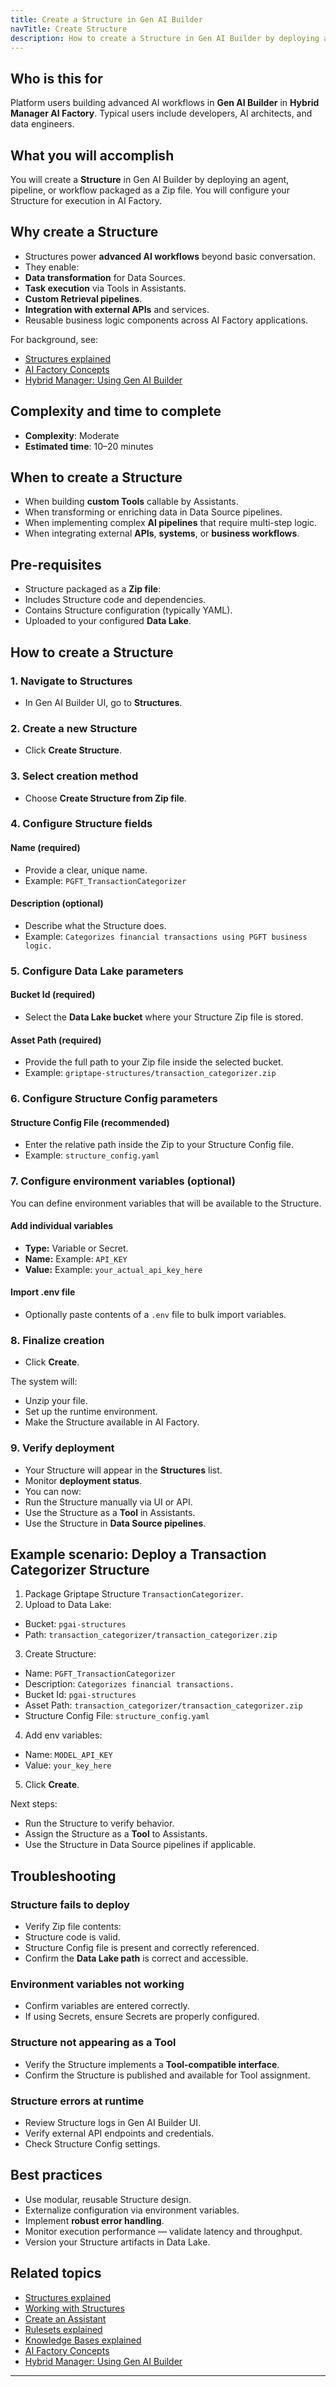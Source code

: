 ```yaml
---
title: Create a Structure in Gen AI Builder
navTitle: Create Structure
description: How to create a Structure in Gen AI Builder by deploying an agent, pipeline, or workflow from a Zip file.
---
```


## Who is this for

Platform users building advanced AI workflows in **Gen AI Builder** in **Hybrid Manager AI Factory**.
Typical users include developers, AI architects, and data engineers.

## What you will accomplish

You will create a **Structure** in Gen AI Builder by deploying an agent, pipeline, or workflow packaged as a Zip file.
You will configure your Structure for execution in AI Factory.

## Why create a Structure

- Structures power **advanced AI workflows** beyond basic conversation.
- They enable:
- **Data transformation** for Data Sources.
- **Task execution** via Tools in Assistants.
- **Custom Retrieval pipelines**.
- **Integration with external APIs** and services.
- Reusable business logic components across AI Factory applications.

For background, see:

- [Structures explained](edb-postgres-ai/ai-factory/learn/explained/structures-explained)
- [AI Factory Concepts](edb-postgres-ai/ai-factory/learn/explained/ai-factory-concepts)
- [Hybrid Manager: Using Gen AI Builder](edb-postgres-ai/hybrid-manager/ai-factory/gen-ai/builder)

## Complexity and time to complete

- **Complexity**: Moderate
- **Estimated time**: 10–20 minutes

## When to create a Structure

- When building **custom Tools** callable by Assistants.
- When transforming or enriching data in Data Source pipelines.
- When implementing complex **AI pipelines** that require multi-step logic.
- When integrating external **APIs**, **systems**, or **business workflows**.

## Pre-requisites

- Structure packaged as a **Zip file**:
- Includes Structure code and dependencies.
- Contains Structure configuration (typically YAML).
- Uploaded to your configured **Data Lake**.

## How to create a Structure

### 1. Navigate to Structures

- In Gen AI Builder UI, go to **Structures**.

### 2. Create a new Structure

- Click **Create Structure**.

### 3. Select creation method

- Choose **Create Structure from Zip file**.

### 4. Configure Structure fields

#### Name (required)

- Provide a clear, unique name.
- Example: `PGFT_TransactionCategorizer`

#### Description (optional)

- Describe what the Structure does.
- Example: `Categorizes financial transactions using PGFT business logic.`

### 5. Configure Data Lake parameters

#### Bucket Id (required)

- Select the **Data Lake bucket** where your Structure Zip file is stored.

#### Asset Path (required)

- Provide the full path to your Zip file inside the selected bucket.
- Example: `griptape-structures/transaction_categorizer.zip`

### 6. Configure Structure Config parameters

#### Structure Config File (recommended)

- Enter the relative path inside the Zip to your Structure Config file.
- Example: `structure_config.yaml`

### 7. Configure environment variables (optional)

You can define environment variables that will be available to the Structure.

#### Add individual variables

- **Type:** Variable or Secret.
- **Name:** Example: `API_KEY`
- **Value:** Example: `your_actual_api_key_here`

#### Import .env file

- Optionally paste contents of a `.env` file to bulk import variables.

### 8. Finalize creation

- Click **Create**.

The system will:

- Unzip your file.
- Set up the runtime environment.
- Make the Structure available in AI Factory.

### 9. Verify deployment

- Your Structure will appear in the **Structures** list.
- Monitor **deployment status**.
- You can now:
- Run the Structure manually via UI or API.
- Use the Structure as a **Tool** in Assistants.
- Use the Structure in **Data Source pipelines**.

## Example scenario: Deploy a Transaction Categorizer Structure

1. Package Griptape Structure `TransactionCategorizer`.
2. Upload to Data Lake:
  - Bucket: `pgai-structures`
  - Path: `transaction_categorizer/transaction_categorizer.zip`
3. Create Structure:
  - Name: `PGFT_TransactionCategorizer`
  - Description: `Categorizes financial transactions.`
  - Bucket Id: `pgai-structures`
  - Asset Path: `transaction_categorizer/transaction_categorizer.zip`
  - Structure Config File: `structure_config.yaml`
4. Add env variables:
  - Name: `MODEL_API_KEY`
  - Value: `your_key_here`
5. Click **Create**.

Next steps:

- Run the Structure to verify behavior.
- Assign the Structure as a **Tool** to Assistants.
- Use the Structure in Data Source pipelines if applicable.

## Troubleshooting

### Structure fails to deploy

- Verify Zip file contents:
- Structure code is valid.
- Structure Config file is present and correctly referenced.
- Confirm the **Data Lake path** is correct and accessible.

### Environment variables not working

- Confirm variables are entered correctly.
- If using Secrets, ensure Secrets are properly configured.

### Structure not appearing as a Tool

- Verify the Structure implements a **Tool-compatible interface**.
- Confirm the Structure is published and available for Tool assignment.

### Structure errors at runtime

- Review Structure logs in Gen AI Builder UI.
- Verify external API endpoints and credentials.
- Check Structure Config settings.

## Best practices

- Use modular, reusable Structure design.
- Externalize configuration via environment variables.
- Implement **robust error handling**.
- Monitor execution performance — validate latency and throughput.
- Version your Structure artifacts in Data Lake.

## Related topics

- [Structures explained](edb-postgres-ai/ai-factory/learn/explained/structures-explained)
- [Working with Structures](../../../builder/agent-studio/structures)
- [Create an Assistant](edb-postgres-ai/ai-factory/learn/how-to/gen-ai/create-assistant)
- [Rulesets explained](edb-postgres-ai/ai-factory/learn/explained/rulesets-explained)
- [Knowledge Bases explained](edb-postgres-ai/ai-factory/learn/explained/knowledge-bases)
- [AI Factory Concepts](edb-postgres-ai/ai-factory/learn/explained/ai-factory-concepts)
- [Hybrid Manager: Using Gen AI Builder](edb-postgres-ai/hybrid-manager/ai-factory/gen-ai/builder)

---
